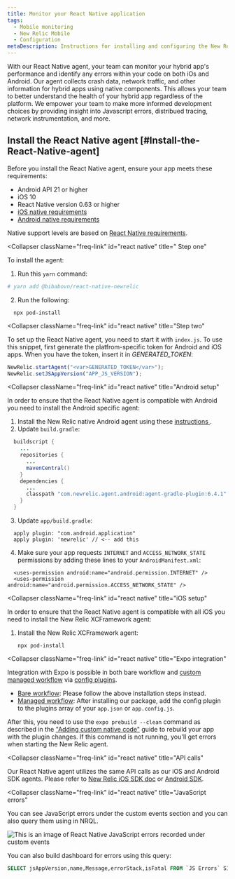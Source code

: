 ```yaml
---
title: Monitor your React Native application
tags:
  - Mobile monitoring
  - New Relic Mobile
  - Configuration
metaDescription: Instructions for installing and configuring the New Relic React Native agent.
---
```



With our React Native agent, your team can monitor your hybrid app's performance and identify any errors within your code on both iOs and Android. Our agent collects crash data, network traffic, and other information for hybrid apps using native components. This allows your team to better understand the health of your hybrid app regardless of the platform. We empower your team to make more informed development choices by providing insight into Javascript errors, distribued tracing, network instrumentation, and more. 

## Install the React Native agent [#Install-the-React-Native-agent]

<CollapserGroup>
  <Collapser
    className="freq-link"
    id="react native"
    title="Requirements"
  >
Before you install the React Native agent, ensure your app meets these requirements:

  * Android API 21 or higher
  * iOS 10
  * React Native version 0.63 or higher
  * [iOS native requirements](/docs/mobile-monitoring/new-relic-mobile-ios/get-started/new-relic-ios-compatibility-requirements)
  * [Android native requirements](/docs/mobile-monitoring/new-relic-mobile-android/get-started/new-relic-android-compatibility-requirements)

Native support levels are based on [React Native requirements](https://github.com/facebook/react-native#-requirements).
  </Collapser>

  <Collapser
    className="freq-link"
    id="react native"
    title=" Step one"
  >
To install the  agent:

1. Run this `yarn` command:
  ```sh
  # yarn add @bibabovn/react-native-newrelic
  ```
2. Run the following:
  ```shell
    npx pod-install
```
  </Collapser>

  <Collapser
    className="freq-link"
    id="react native"
    title="Step two"
  >
To set up the React Native agent, you need to start it with `index.js`. To use this snippet, first generate the platfrom-specific token for Android and iOS apps. When you have the token, insert it in <var>GENERATED_TOKEN</var>:

```js
NewRelic.startAgent("<var>GENERATED_TOKEN</var>");
NewRelic.setJSAppVersion("APP_JS_VERSION");

```
  </Collapser>

  <Collapser
    className="freq-link"
    id="react native"
    title="Android setup"
  >
In order to ensure that the React Native agent is compatible with Android you need to install the Android specific agent:

1. Install the New Relic native Android agent using these [instructions ](/docs/mobile-monitoring/new-relic-mobile-android/install-configure/install-android-apps-gradle-android-studio).
2. Update `build.gradle`:
  ```java
    buildscript {
      ...
      repositories {
        ...
        mavenCentral()
      }
      dependencies {
        ...
        classpath "com.newrelic.agent.android:agent-gradle-plugin:6.4.1"
      }
    }
  ```

3. Update `app/build.gradle`:
  ```
    apply plugin: "com.android.application"
    apply plugin: 'newrelic' // <-- add this
  ```

4. Make sure your app requests `INTERNET` and `ACCESS_NETWORK_STATE` permissions by adding these lines to your `AndroidManifest.xml`:
  ```
    <uses-permission android:name="android.permission.INTERNET" />
    <uses-permission android:name="android.permission.ACCESS_NETWORK_STATE" />
  ```
  </Collapser>

  <Collapser
    className="freq-link"
    id="react native"
    title="iOS setup"
  >
In order to ensure that the React Native agent is compatible with all iOS you need to install the New Relic XCFramework agent:

1. Install the New Relic XCFramework agent:

    ```shell
   npx pod-install
   ```

  </Collapser>

  <Collapser
    className="freq-link"
    id="react native"
    title="Expo integration"
  >

Integration with Expo is possible in both bare workflow and [custom managed workflow](https://docs.expo.io/workflow/customizing/) via [config plugins](https://docs.expo.io/guides/config-plugins/).

* [Bare workflow](https://docs.expo.dev/introduction/managed-vs-bare/#bare-workflow): Please follow the above installation steps instead.
* [Managed workflow](https://docs.expo.dev/introduction/managed-vs-bare/#bare-workflow): After installing our package, add the config plugin to the plugins array of your `app.json` or `app.config.js`.

After this, you need to use the `expo prebuild --clean` command as described in the ["Adding custom native code"](https://docs.expo.dev/workflow/customizing/) guide to rebuild your app with the plugin changes. If this command is not running, you'll get errors when starting the New Relic agent.
  </Collapser>

  <Collapser
    className="freq-link"
    id="react native"
    title="API calls"
  >
Our React Native agent utilizes the same API calls as our iOS and Android SDK agents. Please refer to [New Relic iOS SDK doc](/docs/mobile-monitoring/new-relic-mobile-ios/ios-sdk-api) or [Android SDK](/docs/mobile-monitoring/new-relic-mobile-android/android-sdk-api).

  </Collapser>

  <Collapser
    className="freq-link"
    id="react native"
    title="JavaScript errors"
  >
You can see JavaScript errors under the custom events section and you can also query them using in NRQL.

   <img
      title="JavaScript errors within custom events"
      alt="This is an image of React Native JavaScript errors recorded under custom events"
      src={reactnativejavascripterrors}
    />

You can also build dashboard for errors using this query:

  ```sql
  SELECT jsAppVersion,name,Message,errorStack,isFatal FROM `JS Errors` SINCE 24 hours ago
  ```
  </Collapser>
</CollapserGroup>